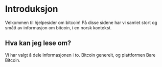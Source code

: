 # Introduksjon

Velkommen til hjelpesider om bitcoin! På disse sidene har vi samlet stort
og smått av informasjon om bitcoin, i en norsk kontekst. 

## Hva kan jeg lese om?

Vi har valgt å dele informasjonen i to. Bitcoin generelt, og plattformen Bare
Bitcoin.
